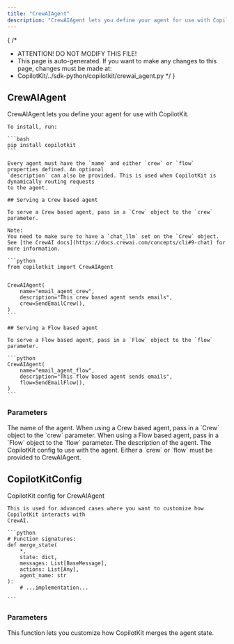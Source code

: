 ```yaml
---
title: "CrewAIAgent"
description: "CrewAIAgent lets you define your agent for use with CopilotKit."
---
```


{
 /*
  * ATTENTION! DO NOT MODIFY THIS FILE!
  * This page is auto-generated. If you want to make any changes to this page, changes must be made at:
  * CopilotKit/../sdk-python/copilotkit/crewai_agent.py
  */
}
## CrewAIAgent

CrewAIAgent lets you define your agent for use with CopilotKit.

    To install, run:

    ```bash
    pip install copilotkit
    ```

    Every agent must have the `name` and either `crew` or `flow` properties defined. An optional 
    `description` can also be provided. This is used when CopilotKit is dynamically routing requests 
    to the agent.

    ## Serving a Crew based agent

    To serve a Crew based agent, pass in a `Crew` object to the `crew` parameter.

    Note:
    You need to make sure to have a `chat_llm` set on the `Crew` object.
    See [the CrewAI docs](https://docs.crewai.com/concepts/cli#9-chat) for more information.

    ```python
    from copilotkit import CrewAIAgent


    CrewAIAgent(
        name="email_agent_crew",
        description="This crew based agent sends emails",
        crew=SendEmailCrew(),
    )
    ```

    ## Serving a Flow based agent

    To serve a Flow based agent, pass in a `Flow` object to the `flow` parameter.

    ```python
    CrewAIAgent(
        name="email_agent_flow",
        description="This flow based agent sends emails",
        flow=SendEmailFlow(),
    )
    ```

### Parameters

<PropertyReference name="name" type="str" required> 
The name of the agent.
</PropertyReference>

<PropertyReference name="crew" type="Crew" required> 
When using a Crew based agent, pass in a `Crew` object to the `crew` parameter.
</PropertyReference>

<PropertyReference name="flow" type="Flow" required> 
When using a Flow based agent, pass in a `Flow` object to the `flow` parameter.
</PropertyReference>

<PropertyReference name="description" type="Optional[str]" > 
The description of the agent.
</PropertyReference>

<PropertyReference name="copilotkit_config" type="Optional[CopilotKitConfig]" > 
The CopilotKit config to use with the agent.
</PropertyReference>

<PropertyReference name="Note" type="" required> 
Either a `crew` or `flow` must be provided to CrewAIAgent.
</PropertyReference>

## CopilotKitConfig

CopilotKit config for CrewAIAgent

    This is used for advanced cases where you want to customize how CopilotKit interacts with
    CrewAI.

    ```python
    # Function signatures:
    def merge_state(
        *,
        state: dict,
        messages: List[BaseMessage],
        actions: List[Any],
        agent_name: str
    ):
        # ...implementation...

    ```

### Parameters

<PropertyReference name="merge_state" type="Callable" required> 
This function lets you customize how CopilotKit merges the agent state.
</PropertyReference>

